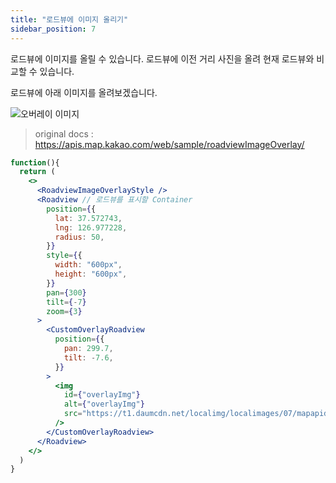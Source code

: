 ```yaml
---
title: "로드뷰에 이미지 올리기"
sidebar_position: 7
---
```


로드뷰에 이미지를 올릴 수 있습니다. 로드뷰에 이전 거리 사진을 올려 현재 로드뷰와 비교할 수 있습니다.

로드뷰에 아래 이미지를 올려보겠습니다.

![오버레이 이미지](https://t1.daumcdn.net/localimg/localimages/07/mapapidoc/roadviewoverlay_img_02.png)

> original docs : https://apis.map.kakao.com/web/sample/roadviewImageOverlay/

```jsx live
function(){
  return (
    <>
      <RoadviewImageOverlayStyle />
      <Roadview // 로드뷰를 표시할 Container
        position={{
          lat: 37.572743,
          lng: 126.977228,
          radius: 50,
        }}
        style={{
          width: "600px",
          height: "600px",
        }}
        pan={300}
        tilt={-7}
        zoom={3}
      >
        <CustomOverlayRoadview
          position={{
            pan: 299.7,
            tilt: -7.6,
          }}
        >
          <img
            id={"overlayImg"}
            alt={"overlayImg"}
            src="https://t1.daumcdn.net/localimg/localimages/07/mapapidoc/roadviewoverlay_img_02.png"
          />
        </CustomOverlayRoadview>
      </Roadview>
    </>
  )
}
```
